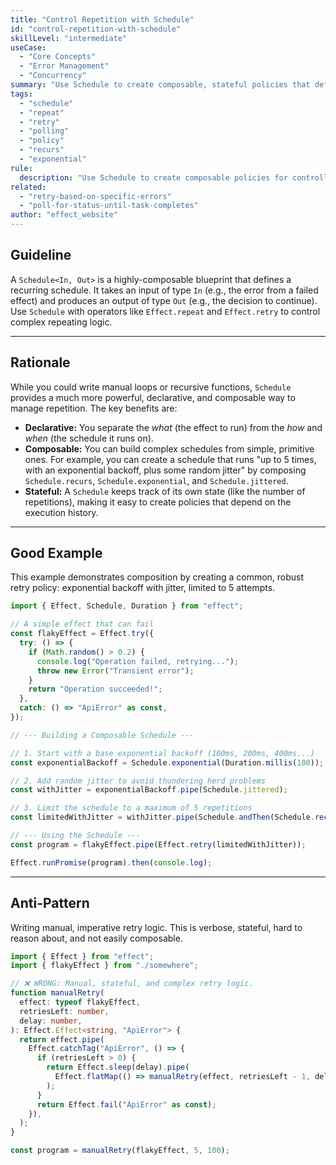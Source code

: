 ```yaml
---
title: "Control Repetition with Schedule"
id: "control-repetition-with-schedule"
skillLevel: "intermediate"
useCase:
  - "Core Concepts"
  - "Error Management"
  - "Concurrency"
summary: "Use Schedule to create composable, stateful policies that define precisely how an effect should be repeated or retried."
tags:
  - "schedule"
  - "repeat"
  - "retry"
  - "polling"
  - "policy"
  - "recurs"
  - "exponential"
rule:
  description: "Use Schedule to create composable policies for controlling the repetition and retrying of effects."
related:
  - "retry-based-on-specific-errors"
  - "poll-for-status-until-task-completes"
author: "effect_website"
---
```


## Guideline

A `Schedule<In, Out>` is a highly-composable blueprint that defines a recurring schedule. It takes an input of type `In` (e.g., the error from a failed effect) and produces an output of type `Out` (e.g., the decision to continue). Use `Schedule` with operators like `Effect.repeat` and `Effect.retry` to control complex repeating logic.

---

## Rationale

While you could write manual loops or recursive functions, `Schedule` provides a much more powerful, declarative, and composable way to manage repetition. The key benefits are:

-   **Declarative:** You separate the *what* (the effect to run) from the *how* and *when* (the schedule it runs on).
-   **Composable:** You can build complex schedules from simple, primitive ones. For example, you can create a schedule that runs "up to 5 times, with an exponential backoff, plus some random jitter" by composing `Schedule.recurs`, `Schedule.exponential`, and `Schedule.jittered`.
-   **Stateful:** A `Schedule` keeps track of its own state (like the number of repetitions), making it easy to create policies that depend on the execution history.

---

## Good Example

This example demonstrates composition by creating a common, robust retry policy: exponential backoff with jitter, limited to 5 attempts.

```typescript
import { Effect, Schedule, Duration } from "effect";

// A simple effect that can fail
const flakyEffect = Effect.try({
  try: () => {
    if (Math.random() > 0.2) {
      console.log("Operation failed, retrying...");
      throw new Error("Transient error");
    }
    return "Operation succeeded!";
  },
  catch: () => "ApiError" as const,
});

// --- Building a Composable Schedule ---

// 1. Start with a base exponential backoff (100ms, 200ms, 400ms...)
const exponentialBackoff = Schedule.exponential(Duration.millis(100));

// 2. Add random jitter to avoid thundering herd problems
const withJitter = exponentialBackoff.pipe(Schedule.jittered);

// 3. Limit the schedule to a maximum of 5 repetitions
const limitedWithJitter = withJitter.pipe(Schedule.andThen(Schedule.recurs(5)));

// --- Using the Schedule ---
const program = flakyEffect.pipe(Effect.retry(limitedWithJitter));

Effect.runPromise(program).then(console.log);
```

---

## Anti-Pattern

Writing manual, imperative retry logic. This is verbose, stateful, hard to reason about, and not easily composable.

```typescript
import { Effect } from "effect";
import { flakyEffect } from "./somewhere";

// ❌ WRONG: Manual, stateful, and complex retry logic.
function manualRetry(
  effect: typeof flakyEffect,
  retriesLeft: number,
  delay: number,
): Effect.Effect<string, "ApiError"> {
  return effect.pipe(
    Effect.catchTag("ApiError", () => {
      if (retriesLeft > 0) {
        return Effect.sleep(delay).pipe(
          Effect.flatMap(() => manualRetry(effect, retriesLeft - 1, delay * 2)),
        );
      }
      return Effect.fail("ApiError" as const);
    }),
  );
}

const program = manualRetry(flakyEffect, 5, 100);
```